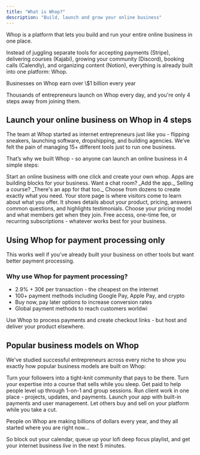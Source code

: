 ```yaml
---
title: "What is Whop?"
description: "Build, launch and grow your online business"
---
```


Whop is a platform that lets you build and run your entire online business in one place. 

Instead of juggling separate tools for accepting payments (Stripe), delivering courses (Kajabi), growing your community (Discord), booking calls (Calendly), and organizing content (Notion), everything is already built into one platform: Whop.

<Check>
  Businesses on Whop earn over \$1 billion every year
</Check>

Thousands of entrepreneurs launch on Whop every day, and you're only 4 steps away from joining them.

## **Launch your online business on Whop in 4 steps**

The team at Whop started as internet entrepreneurs just like you - flipping sneakers, launching software, dropshipping, and building agencies. We’ve felt the pain of managing 15\+ different tools just to run one business.

That’s why we built Whop - so anyone can launch an online business in 4 simple steps:

<CardGroup cols={2}>
  <Card title="Start here: Create your whop" icon="sparkles" href="www.google.com">
    Start an online business with one click and create your own whop.
  </Card>
  <Card title="Add apps to your Whop" icon="block-brick">
    Apps are building blocks for your business. Want a chat room? _Add the app._ Selling a course? _There's an app for that too._ Choose from dozens to create exactly what you need.
  </Card>
  <Card title="Set up your store page" icon="store" href="/set-up-store-page">
    Your store page is where visitors come to learn about what you offer. It shows details about your product, pricing, answers common questions, and highlights testimonials.
  </Card>
  <Card title="Set up products and pricing" icon="dollar-sign">
    Choose your pricing model and what members get when they join. Free access, one-time fee, or recurring subscriptions - whatever works best for your business.
  </Card>
</CardGroup>

## Using Whop for payment processing only

This works well if you've already built your business on other tools but want better payment processing.

### Why use Whop for payment processing?

- 2.9% \+ 30¢ per transaction - the cheapest on the internet
- 100\+ payment methods including Google Pay, Apple Pay, and crypto
- Buy now, pay later options to increase conversion rates
- Global payment methods to reach customers worldwi

<CardGroup cols={1}>
  <Card title="Start with payment processing" icon="credit-card">
    Use Whop to process payments and create checkout links - but host and deliver your product elsewhere.
  </Card>
</CardGroup>

## Popular business models on Whop

We've studied successful entrepreneurs across every niche to show you exactly how popular business models are built on Whop:

<CardGroup cols={3}>
  <Card title="Communities" icon="people-group">
    Turn your followers into a tight-knit community that pays to be there.
  </Card>
  <Card title="Courses" icon="graduation-cap">
    Turn your expertise into a course that sells while you sleep.
  </Card>
  <Card title="Coaches" icon="chart-line" href="/building-apps">
    Get paid to help people level up through 1-on-1 and group sessions.
  </Card>
</CardGroup>

<CardGroup cols={3}>
  <Card title="Agencies" icon="gear">
    Run client work in one place - projects, updates, and payments.
  </Card>
  <Card title="Software" icon="laptop">
    Launch your app with built-in payments and user management.
  </Card>
  <Card title="Marketplaces" icon="cart-shopping">
    Let others buy and sell on your platform while you take a cut.
  </Card>
</CardGroup>

People on Whop are making billions of dollars every year, and they all started where you are right now...

So block out your calendar, queue up your lofi deep focus playlist, and get your internet business _live_ in the next 5 minutes.